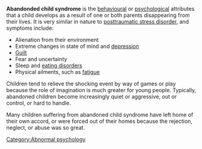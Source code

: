 {{disputed}}

'''Abandonded child syndrome''' is the [[behaviour]]al or [[psychology|psychological]] attributes that a child develops as a result of one or both parents disappearing from their lives.  It is very similar in nature to [[posttraumatic stress disorder]], and symptoms include:

* Alienation from their environment
* Extreme changes in state of mind and [[depression]]
* [[Guilt]]
* Fear and uncertainty
* Sleep and [[eating disorder]]s
* Physical ailments, such as [[Fatigue (physical)|fatigue]]

Children tend to relieve the shocking event by way of games or play because the role of imagination is much greater for young people.  Typically, abandoned children become increasingly quiet or aggressive, out or control, or hard to handle.

Many children suffering from abandoned child syndrome have left home of their own accord, or were forced out of their homes because the rejection, neglect, or abuse was so great.

[[Category:Abnormal psychology]]